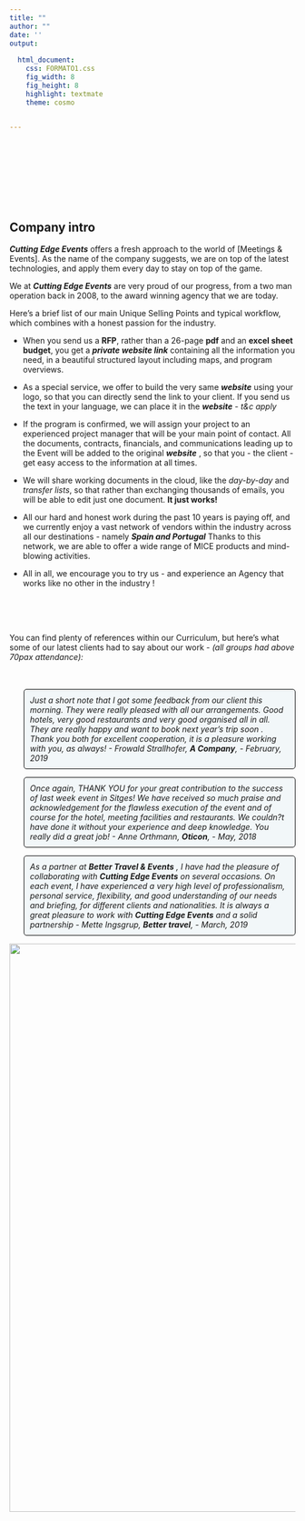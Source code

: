 ---
title: ""
author: ""
date: ''
output:
 
  html_document:
    css: FORMATO1.css
    fig_width: 8
    fig_height: 8
    highlight: textmate
    theme: cosmo
    

---

<script> 
    $(document).ready(function() { 
    $head = $('#header'); 
    $head.prepend('<A href = https://www.cuttingedge-events.com><img src ="LOGO.png" width="150" align="right"></A>') 
    }); 
</script> 

<br /><br /><br /><br />

</style>

<div class="row" style="padding-top: 30px;">
<div class="col-sm-6">

## Company intro 

***Cutting Edge Events*** offers a fresh approach to the world of [Meetings & Events]. As the name of the company suggests, we are on top of the latest technologies, and apply them every day to stay on top of the game.

We at ***Cutting Edge Events*** are very proud of our progress, from a two man operation back in 2008, to the award winning agency that we are today.

Here's a brief list of our main Unique Selling Points and typical workflow, which combines with a honest passion for the industry.

 * When you send us a **RFP**, rather than a 26-page **pdf** and an **excel sheet budget**, you get a ***private website link*** containing all the information you need, in a beautiful structured layout including maps, and program overviews.
 
 * As a special service, we offer to build the very same ***website*** using your logo, so that you can directly send the link to your client. If you send us the text in your language, we can place it in the ***website*** - *t&c apply*
 
 * If the program is confirmed, we will assign your project to an experienced project manager that will be your main point of contact. All the documents, contracts, financials, and communications leading up to the Event will be added to the original ***website*** , so that you - the client - get easy access to the information at all times.
 
 * We will share working documents in the cloud, like the *day-by-day* and *transfer lists*, so that rather than exchanging thousands of emails, you will be able to edit just one document. **It just works!**
 
 * All our hard and honest work during the past 10 years is paying off, and we currently enjoy a vast network of vendors within the industry across all our destinations - namely ***Spain and Portugal*** Thanks to this network, we are able to offer a wide range of MICE products and mind-blowing activities.
 
 * All in all, we encourage you to try us - and experience an Agency that works like no other in the industry !
</div>




<style>
p.comment {
background-color: #f2f7f9;
padding: 10px;
border: 1px solid black;
margin-left: 25px;
border-radius: 5px;
font-style: italic;
}
</style>

<br /><br /><br />

<div class="col-sm-6">
You can find plenty of references within our Curriculum, but here's what some of our latest clients had to say about our work - *(all groups had above 70pax attendance):* <br /><br /><br />
<p class="comment">
Just a short note that I got some feedback from our client this morning. They were really pleased with all our arrangements. Good hotels, very good restaurants and very good organised all in all. They are really happy and want to book next year's trip soon . Thank you both for excellent cooperation, it is a pleasure working with you, as always! - Frowald Strallhofer, ***A Company***, - *February, 2019*
</p>

<p class="comment">
Once again, THANK YOU for your great contribution to the success of last week event in Sitges! We have received so much praise and acknowledgement for the flawless execution of the event and of course for the hotel, meeting facilities and restaurants. We couldn?t have done it without your experience and deep knowledge. You really did a great job! - *Anne Orthmann*, ***Oticon***, - *May, 2018*
</p>

<p class="comment">
As a partner at **Better Travel & Events** , I have had the pleasure of collaborating with **Cutting Edge Events** on several occasions. On each event, I have experienced a very high level of professionalism, personal service, flexibility, and good understanding of our needs and briefing, for different clients and nationalities. It is always a great pleasure to work with **Cutting Edge Events** and a solid partnership - *Mette Ingsgrup*, ***Better travel***, - *March, 2019*
</p>
</div>





<img src = "CURRICULUM GRAFICO.001.jpeg" width="1000">
